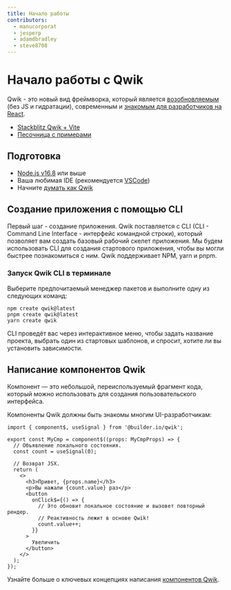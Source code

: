 ```yaml
---
title: Начало работы
contributors:
  - manucorporat
  - jesperp
  - adamdbradley
  - steve8708
---
```


# Начало работы с Qwik

Qwik - это новый вид фреймворка, который является [возобновляемым](./../concepts/resumable/index.mdx) (без JS и гидратации), современным и [знакомым для разработчиков на React](./../cheat/qwik-react/index.mdx).

- [Stackblitz Qwik + Vite](https://qwik.new)
- [Песочница с примерами](/examples/reactivity/counter/)

## Подготовка

- [Node.js v16.8](https://nodejs.org/en/download/) или выше
- Ваша любимая IDE (рекомендуется [VSCode](https://code.visualstudio.com/))
- Начните [думать как Qwik](./../think-qwik/index.mdx)

## Создание приложения с помощью CLI

Первый шаг - создание приложения. Qwik поставляется с CLI (CLI - Command Line Interface - интерфейс командной строки), который позволяет вам создать базовый рабочий скелет приложения. Мы будем использовать CLI для создания стартового приложения, чтобы вы могли быстрее познакомиться с ним. Qwik поддерживает NPM, yarn и pnpm.

### Запуск Qwik CLI в терминале

Выберите предпочитаемый менеджер пакетов и выполните одну из следующих команд:

```shell
npm create qwik@latest
pnpm create qwik@latest
yarn create qwik
```

CLI проведёт вас через интерактивное меню, чтобы задать название проекта, выбрать один из стартовых шаблонов, и спросит, хотите ли вы установить зависимости.

## Написание компонентов Qwik

Компонент — это небольшой, переиспользуемый фрагмент кода, который можно использовать для создания пользовательского интерфейса.

Компоненты Qwik должны быть знакомы многим UI-разработчикам:

```tsx
import { component$, useSignal } from '@builder.io/qwik';

export const MyCmp = component$((props: MyCmpProps) => {
  // Объявление локального состояния.
  const count = useSignal(0);

  // Возврат JSX.
  return (
    <>
      <h3>Привет, {props.name}</h3>
      <p>Вы нажали {count.value} раз</p>
      <button
        onClick$={() => {
          // Это обновит локальное состояние и вызовет повторный рендер.
          // Реактивность лежит в основе Qwik!
          count.value++;
        }}
      >
        Увеличить
      </button>
    </>
  );
});
```

Узнайте больше о ключевых концепциях написания [компонентов Qwik](../components/overview/index.mdx).
